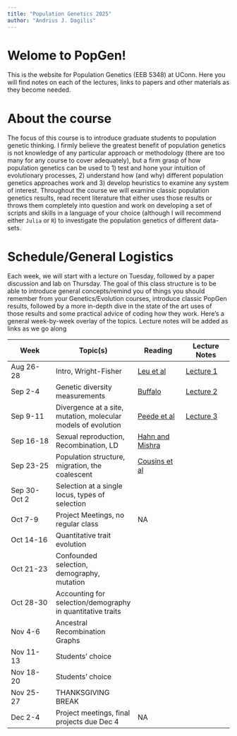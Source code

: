 ```yaml
---
title: "Population Genetics 2025"
author: "Andrius J. Dagilis"
---
```


# Welome to PopGen!

This is the website for Population Genetics (EEB 5348) at UConn. Here you will find notes on each of the lectures, links to papers and other materials as they become needed.

# About the course

The focus of this course is to introduce graduate students to population genetic thinking. I firmly believe the greatest benefit of population genetics is not knowledge of any particular approach or methodology (there are too many for any course to cover adequately), but a firm grasp of how population genetics can be used to 1) test and hone your intuition of evolutionary processes, 2) understand how (and why) different population genetics approaches work and 3) develop heuristics to examine any system of interest. Throughout the course we will examine classic population genetics results, read recent literature that either uses those results or throws them completely into question and work on developing a set of scripts and skills in a language of your choice (although I will recommend either `Julia` or `R`) to investigate the population genetics of different data-sets.

# Schedule/General Logistics

Each week, we will start with a lecture on Tuesday, followed by a paper discussion and lab on Thursday. The goal of this class structure is to be able to introduce general concepts/remind you of things you should remember from your Genetics/Evolution courses, introduce classic PopGen results, followed by a more in-depth dive in the state of the art uses of those results and some practical advice of coding how they work. Here's a general week-by-week overlay of the topics. Lecture notes will be added as links as we go along

| Week | Topic(s) | Reading | Lecture Notes |
|------------------|------------------|------------------|------------------|
| Aug 26-28 | Intro, Wright-Fisher | [Leu et al](notes/papers/Leu2020.pdf) | [Lecture 1](notes/Lecture1.qmd) |
| Sep 2-4 | Genetic diversity measurements | [Buffalo](notes/papers/Buffalo2021.pdf) | [Lecture 2](notes/Lecture2.qmd) |
| Sep 9-11 | Divergence at a site, mutation, molecular models of evolution | [Peede et al](notes/papers/Peede2025.pdf) | [Lecture 3](notes/Lecture3.qmd) |
| Sep 16-18 | Sexual reproduction, Recombination, LD | [Hahn and Mishra](notes/papers/HahnMishra2025.pdf) |  |
| Sep 23-25 | Population structure, migration, the coalescent | [Cousins et al](notes/papers/Cousins2025.pdf)  |  |
| Sep 30-Oct 2 | Selection at a single locus, types of selection |  |  |
| Oct 7-9 | Project Meetings, no regular class | NA |  |
| Oct 14-16 | Quantitative trait evolution |  |  |
| Oct 21-23 | Confounded selection, demography, mutation |  |  |
| Oct 28-30 | Accounting for selection/demography in quantitative traits |  |  |
| Nov 4-6 | Ancestral Recombination Graphs |  |  |
| Nov 11-13 | Students' choice |  |  |
| Nov 18-20 | Students' choice |  |  |
| Nov 25-27 | THANKSGIVING BREAK |  |  |
| Dec 2-4 | Project meetings, final projects due Dec 4 | NA |  |